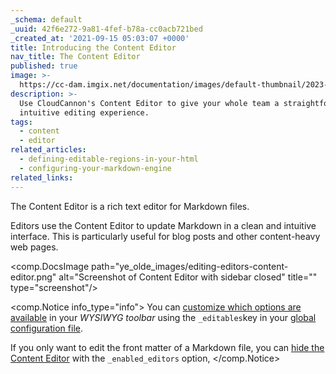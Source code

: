```yaml
---
_schema: default
_uuid: 42f6e272-9a81-4fef-b78a-cc0acb721bed
_created_at: '2021-09-15 05:03:07 +0000'
title: Introducing the Content Editor
nav_title: The Content Editor
published: true
image: >-
  https://cc-dam.imgix.net/documentation/images/default-thumbnail/2023-Q4/CloudCannon-Documentation-Thumbnail.png
description: >-
  Use CloudCannon's Content Editor to give your whole team a straightforward and
  intuitive editing experience.
tags:
  - content
  - editor
related_articles:
  - defining-editable-regions-in-your-html
  - configuring-your-markdown-engine
related_links:
---
```

The Content Editor is a rich text editor for Markdown files.

Editors use the Content Editor to update Markdown in a clean and intuitive interface. This is particularly useful for blog posts and other content-heavy web pages.

<comp.DocsImage path="ye_olde_images/editing-editors-content-editor.png" alt="Screenshot of Content Editor with sidebar closed" title="" type="screenshot"/>

<comp.Notice info_type="info">
  You can [customize which options are available](/documentation/articles/configuring-toolbars/) in your *WYSIWYG toolbar* using the `_editables`key in your [global configuration file](/documentation/articles/create-a-global-configuration-file/).

  If you only want to edit the front matter of a Markdown file, you can [hide the Content Editor](/documentation/articles/set-a-default-editing-interface/#hiding-the-content-area) with the `_enabled_editors` option,
</comp.Notice>